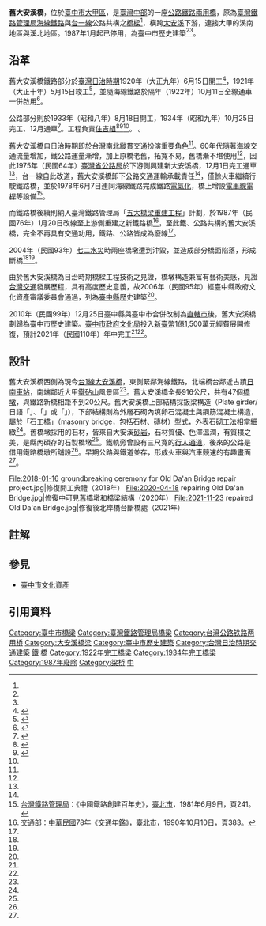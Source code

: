 {{Otheruses|subject=[[臺中市|臺中市]][[大甲區|大甲區]]的歷史建築橋梁|other=[[臺中市|臺中市]][[后里區|后里區]]跨越[[大安溪|大安溪]]的台鐵[[舊山線|舊山線]]橋梁|大安溪鐵橋}}
{{Infobox_Bridge
|bridge_name   = 舊大安溪橋
|image         = 舊大安溪橋與大安溪鐵路橋.jpg
|image_size    = 300px
|caption       = 舊大安溪橋與大安溪鐵路橋
|official_name = 舊大安溪橋
|also_known_as = 
|carries       = 原[[File:TW_PHW1.svg|15px]][[臺1線|臺1線]]縱貫道 <br> 原[[File:ROC_Taiwan_Railways_Administration_Logo.svg|15px]][[臺鐵|臺鐵]][[海岸線_(台鐵)|海岸線]]
|crosses       = [[大安溪|大安溪]]
|locale        = {{ROC-TW}}[[臺中市|臺中市]][[大甲區|大甲區]]
|maint         = [[交通部公路總局|交通部公路總局]]第二區養護工程處
|id            = 
|design        = 上部：上承式鋼鈑梁橋<br />下部：石工橋
|mainspan      = 
|length        = {{convert|916|m|0|ft}}
|width         = {{convert|6|m|0|ft}}
|height        = 
|clearance     = 
|below         = 
|traffic       = 
|designed_by   = 
|builder       = [[鹿島建設|鹿島組]]，澤井組（鐵路）<ref name="年報9" /><br />住吉組（公路）
|begin         = {{flagicon|Empire of Japan}}1920年6月15日
|complete      = {{flagicon|Empire of Japan}}1921年5月（鐵路）<br />{{flagicon|Empire of Japan}}1934年10月25日（公路）
|open          = {{flagicon|Empire of Japan}}1922年10月11日（鐵路）<br />{{flagicon|Empire of Japan}}1934年12月
|closed        = {{flagicon|Taiwan}}1975年12月1日（公路）<br />{{flagicon|Taiwan}}1987年1月20日（鐵路）
|toll          = 
|map_cue       = 
|map_image     = 
|map_text      = 
|map_width     =
|coordinates   = {{coord|24.374115|N|120.650813|E|display=title,inline}}
|lat           = 
|long          = 
}}
{{tw monument
|name          = 舊大安溪橋
|formername    = 大安溪橋（公路）<br />下大安溪橋（鐵路）<ref name="檔案管理局">{{Cite web|url=https://cap.archives.gov.tw/EditTranscribe/5432 |title=案名：鐵路接收概況 |date=1946-08-30 |work=臺灣省行政長官公署交通處鐵路管理委員會工務處 |publisher=國家發展委員會檔案管理局 |accessdate=2022-06-01}}</ref><ref>{{Cite report|url=https://www.railway.gov.tw/tra-tip-web/tip/file/38c73f0a-caa4-4fba-8223-a5a428217944 |title=臺中工務段(下大安溪橋與下大甲溪橋)生態檢核 |date=2021-09-29  |work=中興工程顧問、觀察家生態顧問 |publisher=交通部臺灣鐵路管理局}}</ref>
|image         = 舊大安溪橋公路橋面.jpg
|imagename     = 舊大安溪橋(鐵公路共構)公路橋面
|othername     = 
|formalname    =
|level         = 歷史建築
|class         = 橋樑
|time          = 
|location      = {{ROC}}[[臺中市|臺中市]][[大甲區|大甲區]]
|open          = 未開放
|cost          = 
|website       = 
|reg_url       = https://nchdb.boch.gov.tw/assets/overview/historicalBuilding/20060927000001
}}

'''舊大安溪橋'''，位於[[臺中市|臺中市]][[大甲區|大甲區]]，是[[臺灣中部|臺灣中部]]的一座[[公路鐵路兩用橋|公路鐵路兩用橋]]，原為[[臺灣鐵路管理局|臺灣鐵路管理局]][[海岸線_(台鐵)|海線鐵路]]與[[台一線|台一線]]公路共構之[[橋樑|橋樑]]<ref name="文化部文化資產局"/>，橫跨[[大安溪|大安溪]]下游，連接大甲的溪南地區與溪北地區。1987年1月起已停用，為[[臺中市歷史建築|臺中市歷史建築]]<ref name="文化部文化資產局"/><ref name="舊大安溪橋 議員爭設自行車道"/>。

== 沿革 ==
舊大安溪橋鐵路部分於[[臺灣日治時期|臺灣日治時期]]1920年（大正九年）6月15日開工<ref name="年報9">{{cite book|url=https://dl.ndl.go.jp/info:ndljp/pid/975601/41|author=|title=《臺灣總督府鐵道部第二十二年報（大正九年度）》|location=[[臺北市|臺北市]]|5=|publisher=[[臺灣總督府交通局鐵道部|臺灣總督府鐵道部]]|page=頁62|language=ja|date=1921年12月30日，日本[[國立國會圖書館|國立國會圖書館]]數位典藏|access-date=2020年4月23日|archive-date=2021年11月21日|archive-url=https://web.archive.org/web/20211121093343/https://dl.ndl.go.jp/info:ndljp/pid/975601|dead-url=no}}</ref>，1921年（大正十年）5月15日竣工<ref name="年報10">{{cite book|url=https://dl.ndl.go.jp/info:ndljp/pid/975602|author=|title=《臺灣總督府鐵道部第二十三年報（大正十年度）》|location=[[臺北市|臺北市]]|5=|publisher=[[臺灣總督府交通局鐵道部|臺灣總督府鐵道部]]|page=頁63|language=ja|date=1922年12月25日，日本[[國立國會圖書館|國立國會圖書館]]數位典藏|access-date=2020年4月23日|archive-date=2021年11月23日|archive-url=https://web.archive.org/web/20211123051225/https://dl.ndl.go.jp/info:ndljp/pid/975602|dead-url=no}}</ref>，並隨海線鐵路於隔年（1922年）10月11日全線通車一併啟用<ref>{{Cite news|url= |title=海岸線開通式 總督以下重要官多參列 |date=1922-10-12 |edition=漢文版 第5版 |publisher=臺灣日日新報}}</ref>。

公路部分則於1933年（昭和八年）8月18日開工，1934年（昭和九年）10月25日完工、12月通車<ref>{{Cite news|url= |title=大甲郡大安溪橋落成擧行初渡式 |edition=漢文版 第4版 |date=1934-12-05 |publisher=臺灣日日新報}}</ref>{{Notetag|group="註"|name="中研院"|中央研究院有臺灣日日新報數位典藏資料。不過，但不可能得到個別且固定URL。因此，請在網站內直接查看<ref name="中研院">{{Cite web|url=http://enews2.ith.sinica.edu.tw/ddnc/ttsddn?@1:228656647:1:::0 |title=臺灣日日新報 「關鍵詞查詢」 |publisher=中央研究院 |accessdate=2022-06-01}}</ref>。}}。工程負責[[住吉秀松|住吉組]]<ref>{{Cite news|url= |title=大安橋梁 按本冬告竣 |date=1935-02-22 |publisher=臺灣日日新報 |edition=漢文版 第12版}}</ref><ref>{{Cite news|url= |title=地方近事 /臺中 中部二大架橋 |date=1920-07-20 |publisher=臺灣日日新報 |edition=第4版}}</ref><ref group="註" name="中研院" />。
。

舊大安溪橋自日治時期即於台灣南北縱貫交通扮演重要角色<ref name="臺中市文化資產處"/>。60年代隨著海線交通流量增加，鐵公路運量漸增，加上原橋老舊，拓寬不易，舊橋漸不堪使用<ref name="日南驛站思想起、大安溪橋懷古情"/>，因此1975年（民國64年）[[交通部公路總局|臺灣省公路局]]於下游側興建新大安溪橋，12月1日完工通車<ref name="聯1975"/>，台一線自此改道，舊大安溪橋卸下公路交通運輸承載責任<ref name="臺中市文化資產處"/>，僅餘火車繼續行駛鐵路橋，並於1978年6月7日連同海線鐵路完成鐵路[[電氣化|電氣化]]，橋上增設[[高架電車線|電車線]][[電線桿|電桿]]等設備<ref>[[交通部臺灣鐵路管理局|台灣鐵路管理局]]：《中國鐵路創建百年史》，[[臺北市|臺北市]]，1981年6月9日，頁241{{zh-tw}}。</ref>。

而鐵路橋後續則納入臺灣鐵路管理局「[[五大橋梁重建工程|五大橋梁重建工程]]」計劃，於1987年（民國76年）1月20日改線至上游側重建之新鐵路橋<ref>交通部：[[中華民國|中華民國]]78年《交通年鑑》，[[臺北市|臺北市]]，1990年10月10日，頁383{{zh-tw}}。</ref>，至此鐵、公路共構的舊大安溪橋，完全不再具有交通功用，鐵路、公路皆成為廢線<ref name="臺中市文化資產處"/>。

2004年（民國93年）[[七二水災|七二水災]]時兩座橋墩遭到沖毀，並造成部分橋面陷落，形成斷橋<ref name="臺中市文化資產處"/><ref name="聯合報"/>。

由於舊大安溪橋為日治時期橋樑工程技術之見證，橋墩構造兼富有藝術美感，見證[[台灣交通|台灣交通]]發展歷程，具有高度歷史意義，故2006年（民國95年）經臺中縣政府文化資產審議委員會通過，列為[[臺中縣|臺中縣]]歷史建築<ref name="舊大安溪橋 議員爭設自行車道"/>。

2010年（民國99年）12月25日臺中縣與臺中市合併改制為[[中華民國直轄市|直轄市]]後，舊大安溪橋劃歸為臺中市歷史建築。[[臺中市政府文化局|臺中市政府文化局]]投入[[新臺幣|新臺幣]]1億1,500萬元經費展開修復，預計2021年（民國110年）年中完工<ref name="浴火重生"/><ref name="再現風華"/>{{NoteTag|1=媒體報導舊大安溪橋是全台唯一保存的鐵公路共構橋<ref>{{Cite press release|url=https://www.taichung.gov.tw/1509339/post |title=「舊大安溪橋」修復110年中完工 打造海線熱門景點 |date=2020-04-18 |publisher=臺中市政府 |quote=大甲區「舊大安溪橋」是全台唯一保存的鐵公路共構橋梁 }}</ref>，但[[宜蘭縣|宜蘭縣]]歷史建築「[[舊蘭陽大橋|舊蘭陽大橋]]」亦為保存中的鐵公路共構橋，因此舊大安溪橋並非全台唯一。}}。

== 設計 ==
舊大安溪橋西側為現今[[台1線|台1線]][[大安溪橋_(台1線)|大安溪橋]]，東側緊鄰海線鐵路，北端橋台鄰近古蹟[[日南車站|日南車站]]，南端鄰近大甲[[鐵砧山|鐵砧山]]風景區<ref name="文化部文化資產局"/>。舊大安溪橋全長916公尺，共有47個[[橋墩|橋墩]]，與鐵路新橋相距不到20公尺。舊大安溪橋上部結構採鈑梁構造（Plate girder/日語「{{lang|ja|鈑桁}}」、「{{lang|ja|桁橋}}」或「{{lang|ja|プレートガーダー}}」），下部結構則為外層石砌內填卵石混凝土與鋼筋混凝土構造，屬於「石工橋」（masonry bridge，包括石材、磚材）型式，外表石砌工法相當細緻<ref name="臺中市文化資產處"/>。舊橋墩採用的石材，皆來自大安溪[[砂岩|砂岩]]，石材質優、色澤溫潤，有質樸之美，是縣內碩存的石製橋墩<ref name="聯合報"/>。鐵軌旁曾設有三尺寬的[[行人道|行人通道]]，後來的公路是借用鐵路橋墩所舖設<ref name="日南驛站思想起、大安溪橋懷古情"/>。早期公路與鐵道並存，形成火車與汽車競速的有趣畫面<ref name="舊大安溪橋 議員爭設自行車道"/>。

<gallery widths="240" heights="188">
File:2018-01-16 groundbreaking ceremony for Old Da'an Bridge repair project.jpg|修復開工典禮（2018年）
File:2020-04-18 repairing Old Da'an Bridge.jpg|修復中可見舊橋墩和橋梁結構（2020年）
File:2021-11-23 repaired Old Da'an Bridge.jpg|修復後北岸橋台斷橋處（2021年）
</gallery>
==註解==
<div class="references-small">
{{NoteFoot}}
</div>
== 參見 ==
*[[臺中市文化資產|臺中市文化資產]]

== 引用資料 ==
{{Reflist| refs=

<ref name="日南驛站思想起、大安溪橋懷古情">{{cite web|language=zh-tw|url=http://chaomingwu.blogspot.tw/2012/10/blog-post_2.html|title=〈日南驛站思想起、大安溪橋懷古情〉|author=吳昭明|publisher=《吳昭明的鐵道‧人生‧夢》部落格|date=2012年10月5日|accessdate=2014-06-11|archive-date=2016-03-04|archive-url=https://web.archive.org/web/20160304105119/http://chaomingwu.blogspot.tw/2012/10/blog-post_2.html|dead-url=no}}</ref>

<ref name="臺中市文化資產處">{{cite web|language=zh-tw|url=http://www.tchac.taichung.gov.tw/historybuilding?uid=34&pid=27|title=舊大安溪橋|author=|publisher=臺中市文化資產處|date=|accessdate=|archive-date=2019-06-29|archive-url=https://web.archive.org/web/20190629142424/https://www.tchac.taichung.gov.tw/historybuilding?uid=34&pid=27|dead-url=no}}</ref>

<ref name="聯合報">{{cite web|language=zh-tw|title=〈歷史建築大安溪舊橋 地方盼拆除〉|author=|publisher=[[聯合報|聯合報]]|date=2008-10-07|accessdate=2014-06-11}}</ref>。

<ref name="舊大安溪橋 議員爭設自行車道">{{cite web|language=zh-tw|url=http://news.ltn.com.tw/news/local/paper/728371|title=〈舊大安溪橋 議員爭設自行車道〉|author=記者張軒哲／大甲報導|publisher=[[自由時報|自由時報]]電子報|date=2013-11-07|accessdate=2014-06-11|archive-date=2019-06-23|archive-url=https://web.archive.org/web/20190623094553/https://news.ltn.com.tw/news/local/paper/728371|dead-url=no}}</ref>

<ref name="文化部文化資產局">{{cite web|language=zh-tw|url=https://nchdb.boch.gov.tw/assets/overview/historicalBuilding/20060927000001|title=舊大安溪橋|author=|publisher=文化部文化資產局|date=|accessdate=|archive-date=2018-01-16|archive-url=https://web.archive.org/web/20180116005847/https://nchdb.boch.gov.tw/assets/overview/historicalBuilding/20060927000001|dead-url=no}}</ref>

<ref name="聯1975">{{cite web|language=zh-tw|title=〈西部幹線[[大甲溪橋_(台1線)|大甲溪橋]]定廿六日完工通車 下月開始征車輛過橋費〉|author=|publisher=[[聯合報|聯合報]]|date=1975-08-17|accessdate=2020-03-01}}</ref>

<ref name="浴火重生">{{cite web|language=zh-tw|url=https://news.ltn.com.tw/news/Taichung/breakingnews/3137933|title=〈全台唯一鐡公路共構橋 舊大安溪橋浴火重生〉|author=記者黃鐘山／台中報導|publisher=[[自由時報|自由時報]]電子報|date=2020-04-18 14:07:41|accessdate=2020-04-18|archive-date=2020-04-26|archive-url=https://web.archive.org/web/20200426123808/https://news.ltn.com.tw/news/Taichung/breakingnews/3137933|dead-url=no}}</ref>

<ref name="再現風華">{{cite web|language=zh-tw|url=https://www.chinatimes.com/newspapers/20200419000418-260107?chdtv|title=〈舊大安溪橋 明年完工再現風華〉|author=記者陳淑芬／台中報導|publisher=[[中國時報|中國時報]]電子報|date=2020-04-19 04:10|accessdate=2020-04-21}}</ref>

}}

{{臺中市文化資產}}
{{臺灣鐵道史}}

[[Category:臺中市橋梁|Category:臺中市橋梁]]
[[Category:臺灣鐵路管理局橋梁|Category:臺灣鐵路管理局橋梁]]
[[Category:台灣公路铁路两用桥|Category:台灣公路铁路两用桥]]
[[Category:大安溪橋梁|Category:大安溪橋梁]]
[[Category:臺中市歷史建築|Category:臺中市歷史建築]]
[[Category:台灣日治時期交通建築|Category:台灣日治時期交通建築]]
[[Category:臺中市交通史|鐵]]
[[Category:大甲區交通|橋]]
[[Category:1922年完工橋梁|Category:1922年完工橋梁]]
[[Category:1934年完工橋梁|Category:1934年完工橋梁]]
[[Category:1987年廢除|Category:1987年廢除]]
[[Category:梁桥|Category:梁桥]]
[[Category:臺灣鐵路文化資產|中]]